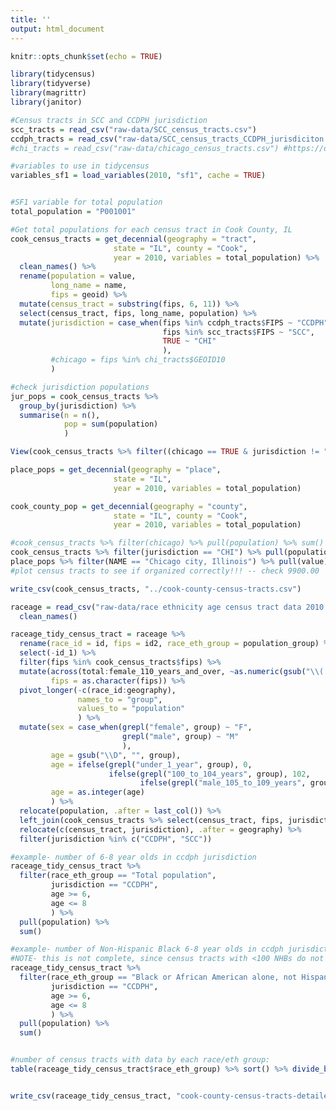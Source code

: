 ```yaml
---
title: ''
output: html_document
---
```


```r
knitr::opts_chunk$set(echo = TRUE)

library(tidycensus)
library(tidyverse)
library(magrittr)
library(janitor)
```

```r

#Census tracts in SCC and CCDPH jurisdiction
scc_tracts = read_csv("raw-data/SCC_census_tracts.csv")
ccdph_tracts = read_csv("raw-data/SCC_census_tracts_CCDPH_jurisdiciton.csv")
#chi_tracts = read_csv("raw-data/chicago_census_tracts.csv") #https://data.cityofchicago.org/Facilities-Geographic-Boundaries/Boundaries-Census-Tracts-2010/5jrd-6zik

#variables to use in tidycensus
variables_sf1 = load_variables(2010, "sf1", cache = TRUE)


#SF1 variable for total population
total_population = "P001001"

#Get total populations for each census tract in Cook County, IL
cook_census_tracts = get_decennial(geography = "tract", 
                       state = "IL", county = "Cook",
                       year = 2010, variables = total_population) %>%
  clean_names() %>%
  rename(population = value,
         long_name = name,
         fips = geoid) %>%
  mutate(census_tract = substring(fips, 6, 11)) %>%
  select(census_tract, fips, long_name, population) %>%
  mutate(jurisdiction = case_when(fips %in% ccdph_tracts$FIPS ~ "CCDPH",
                                  fips %in% scc_tracts$FIPS ~ "SCC",
                                  TRUE ~ "CHI"
                                  ),
         #chicago = fips %in% chi_tracts$GEOID10
         )

#check jurisdiction populations
jur_pops = cook_census_tracts %>%
  group_by(jurisdiction) %>%
  summarise(n = n(),
            pop = sum(population)
            )

View(cook_census_tracts %>% filter((chicago == TRUE & jurisdiction != "CHI") | (jurisdiction == "CHI" & chicago == FALSE)))

place_pops = get_decennial(geography = "place", 
                       state = "IL", 
                       year = 2010, variables = total_population)

cook_county_pop = get_decennial(geography = "county", 
                       state = "IL", county = "Cook",
                       year = 2010, variables = total_population)

#cook_census_tracts %>% filter(chicago) %>% pull(population) %>% sum()
cook_census_tracts %>% filter(jurisdiction == "CHI") %>% pull(population) %>% sum()
place_pops %>% filter(NAME == "Chicago city, Illinois") %>% pull(value)
#plot census tracts to see if organized correctly!!! -- check 9900.00

write_csv(cook_census_tracts, "../cook-county-census-tracts.csv")
```


```r

raceage = read_csv("raw-data/race ethnicity age census tract data 2010 SF2/DEC_10_SF2_PCT3_with_ann.csv", skip = 1) %>%
  clean_names()

raceage_tidy_census_tract = raceage %>%
  rename(race_id = id, fips = id2, race_eth_group = population_group) %>%
  select(-id_1) %>%
  filter(fips %in% cook_census_tracts$fips) %>%
  mutate(across(total:female_110_years_and_over, ~as.numeric(gsub("\\(.*$", "", .x))),
         fips = as.character(fips)) %>%
  pivot_longer(-c(race_id:geography),
               names_to = "group",
               values_to = "population"
               ) %>%
  mutate(sex = case_when(grepl("female", group) ~ "F",
                         grepl("male", group) ~ "M"
                         ),
         age = gsub("\\D", "", group),
         age = ifelse(grepl("under_1_year", group), 0, 
                      ifelse(grepl("100_to_104_years", group), 102,
                             ifelse(grepl("male_105_to_109_years", group), 107, age))),
         age = as.integer(age)
         ) %>%
  relocate(population, .after = last_col()) %>%
  left_join(cook_census_tracts %>% select(census_tract, fips, jurisdiction), by = "fips") %>%
  relocate(c(census_tract, jurisdiction), .after = geography) %>%
  filter(jurisdiction %in% c("CCDPH", "SCC"))

#example- number of 6-8 year olds in ccdph jurisdiction
raceage_tidy_census_tract %>%
  filter(race_eth_group == "Total population",
         jurisdiction == "CCDPH",
         age >= 6,
         age <= 8
         ) %>%
  pull(population) %>%
  sum()

#example- number of Non-Hispanic Black 6-8 year olds in ccdph jurisdiction 
#NOTE- this is not complete, since census tracts with <100 NHBs do not have data for NHBs
raceage_tidy_census_tract %>%
  filter(race_eth_group == "Black or African American alone, not Hispanic or Latino",
         jurisdiction == "CCDPH",
         age >= 6,
         age <= 8
         ) %>%
  pull(population) %>%
  sum()


#number of census tracts with data by each race/eth group:
table(raceage_tidy_census_tract$race_eth_group) %>% sort() %>% divide_by(209)


write_csv(raceage_tidy_census_tract, "cook-county-census-tracts-detailed-race-ethnicity-age-populations.csv")
```



